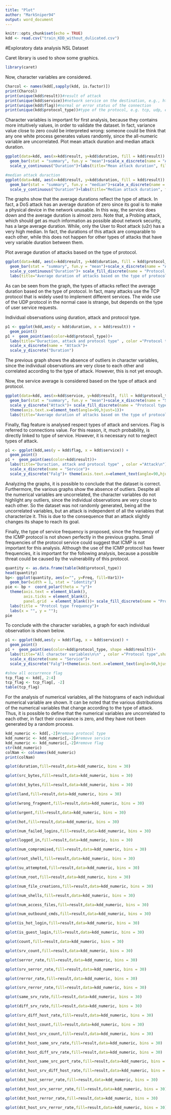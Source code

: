 ```yaml
---
title: "Plot"
author: "MarkSniper94"
output: word_document
---
```


```r
knitr::opts_chunk$set(echo = TRUE)
kdd <- read.csv("train_KDD_without_dulicated.csv")
```

#Exploratory data analysis NSL Dataset

Caret library is used to show some graphics.
```r
library(caret)
```

Now, character variables are considered. 
```r
Charcol <- names(kdd[,sapply(kdd, is.factor)])
print(Charcol)
print(unique(kdd$result))#result of attack
print(unique(kdd$service))#network service on the destination, e.g., http, telnet, etc.
print(unique(kdd$flag))#normal or error status of the connection
print(unique(kdd$protocol_type))#type of the protocol, e.g. tcp, udp, etc.
```

Character variables is important for first analysis, because they contains more intuitively values, in order to validate the dataset. In fact, variance value close to zero could be interpreted wrong: someone could be think that any one white process generates values randomly, since the all-numeric variable are uncorrelated.
Plot mean attack duration and median attack duration.
```r
ggplot(data=kdd, aes(x=kdd$result, y=kdd$duration, fill = kdd$result)) + 
  geom_bar(stat = "summary", fun.y = "mean")+scale_x_discrete(name = "Attack")+
  scale_y_continuous("Duration")+labs(title="Mean attack duration", fill=("Attack\n") )

#median attack duraction
ggplot(data=kdd, aes(x=kdd$result, y=kdd$duration, fill = kdd$result)) + 
  geom_bar(stat = "summary", fun.y = "median")+scale_x_discrete(name = "Attack")+
  scale_y_continuous("Duration")+labs(title="Median attack duration", fill=("Attack\n") )
```

The graphs show that the average durations reflect the type of attack. 
In fact, a DoS attack has an average duration of zero since its goal is to make a physical device in the network unusable. In this way, the service does down and the average duration is almost zero.
Note that, a Probing attack, which should get as much information as possible about network security, has a large average duration.
While, only the User to Root attack (u2r) has a very high median. In fact, the durations of this attack are comparable to each other, while this does not happen for other types of attacks that have very variable duration between them.

Plot average duration of attacks based on the type of protocol.
```r
ggplot(data=kdd, aes(x=kdd$result, y=kdd$duration, fill = kdd$protocol_type)) + 
  geom_bar(stat = "summary", fun.y = "mean")+scale_x_discrete(name = "Attack")+
  scale_y_continuous("Duration")+ scale_fill_discrete(name = "Protocol type\n")+
  labs(title="Average duration of attacks based on the type of protocol" )
```

As can be seen from the graph, the types of attacks reflect the average duration based on the type of protocol. In fact, many attacks use the TCP protocol that is widely used to implement different services. The wide use of the UDP protocol in the normal case is strange, but depends on the type of user service requests.

Individual observations using duration, attack and protocol type.
```r
p1 <- ggplot(kdd,aes(y = kdd$duration, x = kdd$result)) +
  geom_point()
p1 +  geom_point(aes(color=kdd$protocol_type))+
  labs(title="Duraction, attack and protocol type" , color ="Protocol type")+
  scale_x_discrete(name = "Attack")+
  scale_y_discrete("Duration")
```

The previous graph shows the absence of outliers in character variables, since the individual observations are very close to each other and correlated according to the type of attack.
However, this is not yet enough.

Now, the service average is considered based on the type of attack and protocol.
```r
ggplot(data=kdd, aes(x=kdd$service, y=kdd$result, fill = kdd$protocol_type)) + 
  geom_bar(stat = "summary", fun.y = "mean")+scale_x_discrete(name = "Service")+
  scale_y_discrete("Attack")+ scale_fill_discrete(name = "Protocol type\n")+
  theme(axis.text.x=element_text(angle=90,hjust=1))+
  labs(title="Average duration of attacks based on the type of protocol" )
```

Finally, flag feature is analysed respect types of attack and services. Flag is referred to connections value. For this reason, it, much probability, is directly linked to type of service. However, it is necessary not to neglect types of attack.
```r
p1 <- ggplot(kdd,aes(y = kdd$flag, x = kdd$service)) +
  geom_point()
p1 +  geom_point(aes(color=kdd$result))+
  labs(title="Duraction, attack and protocol type" , color ="Attack\n")+
  scale_x_discrete(name = "Service")+
  scale_y_discrete("Falg")+ theme(axis.text.x=element_text(angle=90,hjust=1))
```

Analyzing the graphs, it is possible to conclude that the dataset is correct. Furthermore, the various graphs show the absence of outliers. Despite all the numerical variables are uncorrelated, the character variables do not highlight any outliers, since the individual observations are very close to each other. So the dataset was not randomly generated, being all the uncorrelated variables, but an attack is independent of all the variables that characterize it. This is due to the consequence that an attack slightly changes its shape to reach its goal.

Finally, the type of service frequency is proposed, since the frequency of the ICMP protocol is not shown perfectly in the previous graphs. Small frequencies of the protocol service could suggest that ICMP is not important for this analysis. Although the use of the ICMP protocol has fewer frequencies, it is important for the following analysis, because a possible threat could be caused by the vulnerability  of this protocol.
```r
quantity <- as.data.frame(table(kdd$protocol_type))
head(quantity)
bp<- ggplot(quantity, aes(x="", y=Freq, fill=Var1))+
  geom_bar(width = 1, stat = "identity")
pie <- bp +  coord_polar(theta = "y")+
  theme(axis.text = element_blank(),
        axis.ticks = element_blank(),
        panel.grid  = element_blank())+ scale_fill_discrete(name = "Protocol type")+ 
  labs(title = "Protcol type frequency")+
  labs(x = "", y = "");
pie
```

To conclude with the character variables, a graph for each individual observation is shown below.
```r
p1 <- ggplot(kdd,aes(y = kdd$flag, x = kdd$service)) +
  geom_point()
p1 +  geom_point(aes(color=kdd$protocol_type, shape =kdd$result))+
  labs(title="All character variables\n\n" , color ="Protocol type",shape="Attack")+
  scale_x_discrete(name = "Service")+
  scale_y_discrete("Falg")+theme(axis.text.x=element_text(angle=90,hjust=1))
```

```r
#show all occurrence flag
tcp_flag <- kdd[, 2:4]
tcp_flag <- tcp_flag[, -2]
table(tcp_flag)
```

For the analysis of numerical variables, all the histograms of each individual numerical variable are shown. It can be noted that the various distributions of the numerical variables that change according to the type of attack. Thus, it is possible to define that the numerical variables are uncorrelated to each other, in fact their covariance is zero, and they have not been generated by a random process.
```r
kdd_numeric <- kdd[,-2]#remove protocol type
kdd_numeric <- kdd_numeric[,-2]#remove service
kdd_numeric <- kdd_numeric[,-2]#remove flag
str(kdd_numeric)
colNam <- colnames(kdd_numeric)
print(colNam)

qplot(duration,fill=result,data=kdd_numeric, bins = 30)

qplot(src_bytes,fill=result,data=kdd_numeric, bins = 30)

qplot(dst_bytes,fill=result,data=kdd_numeric, bins = 30)

qplot(land,fill=result,data=kdd_numeric, bins = 30)

qplot(wrong_fragment,fill=result,data=kdd_numeric, bins = 30)

qplot(urgent,fill=result,data=kdd_numeric, bins = 30)

qplot(hot,fill=result,data=kdd_numeric, bins = 30)

qplot(num_failed_logins,fill=result,data=kdd_numeric, bins = 30)

qplot(logged_in,fill=result,data=kdd_numeric, bins = 30)

qplot(num_compromised,fill=result,data=kdd_numeric, bins = 30)

qplot(root_shell,fill=result,data=kdd_numeric, bins = 30)

qplot(su_attempted,fill=result,data=kdd_numeric, bins = 30)

qplot(num_root,fill=result,data=kdd_numeric, bins = 30)

qplot(num_file_creations,fill=result,data=kdd_numeric, bins = 30)

qplot(num_shells,fill=result,data=kdd_numeric, bins = 30)

qplot(num_access_files,fill=result,data=kdd_numeric, bins = 30)

qplot(num_outbound_cmds,fill=result,data=kdd_numeric, bins = 30)

qplot(is_hot_login,fill=result,data=kdd_numeric, bins = 30)

qplot(is_guest_login,fill=result,data=kdd_numeric, bins = 30)

qplot(count,fill=result,data=kdd_numeric, bins = 30)

qplot(srv_count,fill=result,data=kdd_numeric, bins = 30)

qplot(serror_rate,fill=result,data=kdd_numeric, bins = 30)

qplot(srv_serror_rate,fill=result,data=kdd_numeric, bins = 30)

qplot(rerror_rate,fill=result,data=kdd_numeric, bins = 30)

qplot(srv_rerror_rate,fill=result,data=kdd_numeric, bins = 30)

qplot(same_srv_rate,fill=result,data=kdd_numeric, bins = 30)

qplot(diff_srv_rate,fill=result,data=kdd_numeric, bins = 30)

qplot(srv_diff_host_rate,fill=result,data=kdd_numeric, bins = 30)

qplot(dst_host_count,fill=result,data=kdd_numeric, bins = 30)

qplot(dst_host_srv_count,fill=result,data=kdd_numeric, bins = 30)

qplot(dst_host_same_srv_rate,fill=result,data=kdd_numeric, bins = 30)

qplot(dst_host_diff_srv_rate,fill=result,data=kdd_numeric, bins = 30)

qplot(dst_host_same_src_port_rate,fill=result,data=kdd_numeric, bins = 30)

qplot(dst_host_srv_diff_host_rate,fill=result,data=kdd_numeric, bins = 30)

qplot(dst_host_serror_rate,fill=result,data=kdd_numeric, bins = 30)

qplot(dst_host_srv_serror_rate,fill=result,data=kdd_numeric, bins = 30)

qplot(dst_host_rerror_rate,fill=result,data=kdd_numeric, bins = 30)

qplot(dst_host_srv_rerror_rate,fill=result,data=kdd_numeric, bins = 30)

```

